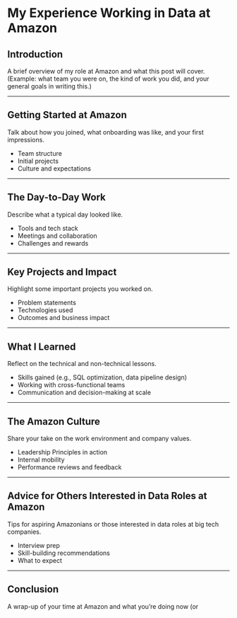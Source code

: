 <Cover
  src="https://cdn.cosmos.so/affd4b79-e848-4dfd-bd42-5f2c4a847365?format=jpeg"
  alt="Image from the movie Alien - from cosmos.com"
  caption="cosmos.com"
/>

# My Experience Working in Data at Amazon

## Introduction

A brief overview of my role at Amazon and what this post will cover.  
(Example: what team you were on, the kind of work you did, and your general goals in writing this.)

---

## Getting Started at Amazon

Talk about how you joined, what onboarding was like, and your first impressions.  
- Team structure  
- Initial projects  
- Culture and expectations

---

## The Day-to-Day Work

Describe what a typical day looked like.  
- Tools and tech stack  
- Meetings and collaboration  
- Challenges and rewards

---

## Key Projects and Impact

Highlight some important projects you worked on.  
- Problem statements  
- Technologies used  
- Outcomes and business impact

---

## What I Learned

Reflect on the technical and non-technical lessons.  
- Skills gained (e.g., SQL optimization, data pipeline design)  
- Working with cross-functional teams  
- Communication and decision-making at scale

---

## The Amazon Culture

Share your take on the work environment and company values.  
- Leadership Principles in action  
- Internal mobility  
- Performance reviews and feedback

---

## Advice for Others Interested in Data Roles at Amazon

Tips for aspiring Amazonians or those interested in data roles at big tech companies.  
- Interview prep  
- Skill-building recommendations  
- What to expect

---

## Conclusion

A wrap-up of your time at Amazon and what you’re doing now (or
